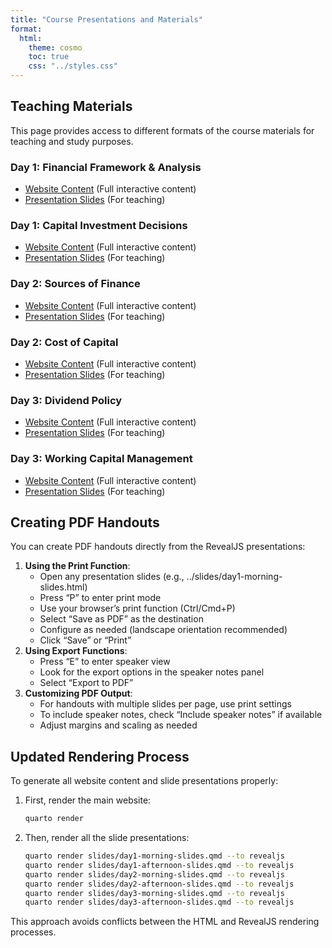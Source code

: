 ```yaml
---
title: "Course Presentations and Materials"
format:
  html:
    theme: cosmo
    toc: true
    css: "../styles.css"
---
```


## Teaching Materials

This page provides access to different formats of the course materials for teaching and study purposes.

### Day 1: Financial Framework & Analysis

- [Website Content](day1-morning.html) (Full interactive content)
- [Presentation Slides](../slides/day1-morning-slides.html) (For teaching)

### Day 1: Capital Investment Decisions

- [Website Content](day1-afternoon.html) (Full interactive content)
- [Presentation Slides](../slides/day1-afternoon-slides.html) (For teaching)

### Day 2: Sources of Finance

- [Website Content](day2-morning.html) (Full interactive content)
- [Presentation Slides](../slides/day2-morning-slides.html) (For teaching)

### Day 2: Cost of Capital

- [Website Content](day2-afternoon.html) (Full interactive content)
- [Presentation Slides](../slides/day2-afternoon-slides.html) (For teaching)

### Day 3: Dividend Policy

- [Website Content](day3-morning.html) (Full interactive content)
- [Presentation Slides](../slides/day3-morning-slides.html) (For teaching)

### Day 3: Working Capital Management

- [Website Content](day3-afternoon.html) (Full interactive content)
- [Presentation Slides](../slides/day3-afternoon-slides.html) (For teaching)

## Creating PDF Handouts

You can create PDF handouts directly from the RevealJS presentations:

1. **Using the Print Function**:
   - Open any presentation slides (e.g., ../slides/day1-morning-slides.html)
   - Press "P" to enter print mode
   - Use your browser's print function (Ctrl/Cmd+P)
   - Select "Save as PDF" as the destination
   - Configure as needed (landscape orientation recommended)
   - Click "Save" or "Print"

2. **Using Export Functions**:
   - Press "E" to enter speaker view
   - Look for the export options in the speaker notes panel
   - Select "Export to PDF"

3. **Customizing PDF Output**:
   - For handouts with multiple slides per page, use print settings
   - To include speaker notes, check "Include speaker notes" if available
   - Adjust margins and scaling as needed

## Updated Rendering Process

To generate all website content and slide presentations properly:

1. First, render the main website:
   ```bash
   quarto render
   ```

2. Then, render all the slide presentations:
   ```bash
   quarto render slides/day1-morning-slides.qmd --to revealjs
   quarto render slides/day1-afternoon-slides.qmd --to revealjs
   quarto render slides/day2-morning-slides.qmd --to revealjs
   quarto render slides/day2-afternoon-slides.qmd --to revealjs
   quarto render slides/day3-morning-slides.qmd --to revealjs
   quarto render slides/day3-afternoon-slides.qmd --to revealjs
   ```

This approach avoids conflicts between the HTML and RevealJS rendering processes. 